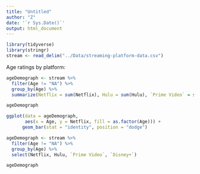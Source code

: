```yaml
---
title: "Untitled"
author: "Z"
date: '`r Sys.Date()`'
output: html_document
---
```


```r
library(tidyverse)
library(stringr)
stream <- read_delim("../Data/streaming-platform-data.csv")
```

Age ratings by platform:
```r
ageDemograph <- stream %>% 
  filter(Age != "NA") %>% 
  group_by(Age) %>% 
  summarize(Netflix = sum(Netflix), Hulu = sum(Hulu), `Prime Video` = sum(`Prime Video`), `Disney+` = sum(`Disney+`))

ageDemograph

ggplot(data = ageDemograph,
       aes(x = Age, y = Netflix, fill = as.factor(Age))) +
      geom_bar(stat = "identity", position = "dodge") 
```

```r
ageDemograph <- stream %>% 
  filter(Age != "NA") %>% 
  group_by(Age) %>% 
  select(Netflix, Hulu, `Prime Video`, `Disney+`)

ageDemograph

```